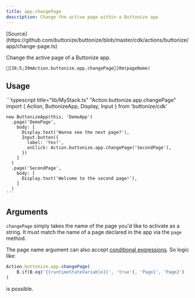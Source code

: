 ```yaml
---
title: app.changePage
description: Change the active page within a Buttonize app
---
```



<FrameworkSelect>
	<FrameworkContent>
		<Fragment slot="cdk">
			[Source](https://github.com/buttonize/buttonize/blob/master/cdk/actions/buttonize/app/change-page.ts)
		</Fragment>
	</FrameworkContent>
</FrameworkSelect>

Change the active page of a Buttonize app.

```ansi
[38;5;39mAction.buttonize.app.changePage[0m(pageName)
```

## Usage

<FrameworkContent>
  <Fragment slot="cdk">
    ```typescript title="lib/MyStack.ts" "Action.buttonize.app.changePage"
    import { Action, ButtonizeApp, Display, Input } from 'buttonize/cdk'

    new ButtonizeApp(this, 'DemoApp')
      .page('DemoPage',
        body: [
          Display.text('Wanna see the next page?'),
          Input.button({
            label: 'Yes!',
            onClick: Action.buttonize.app.changePage('SecondPage'),
          })
        ]
      )
      .page('SecondPage',
        body: [
          Display.text('Welcome to the second page!'),
        ]
      )
    ```

  </Fragment>
</FrameworkContent>

## Arguments

`changePage` simply takes the name of the page you'd like to activate as a string. It must match the name of a page
declared in the app via the `page` method.

The page name argument can also accept [conditional expressions](/core-concepts/if-statements/). So logic like:

```typescript
Action.buttonize.app.changePage(
	B.if(B.eq('{{runtimeStateVariable}}', 'true'), 'Page1', 'Page2')
)
```

is possible.
